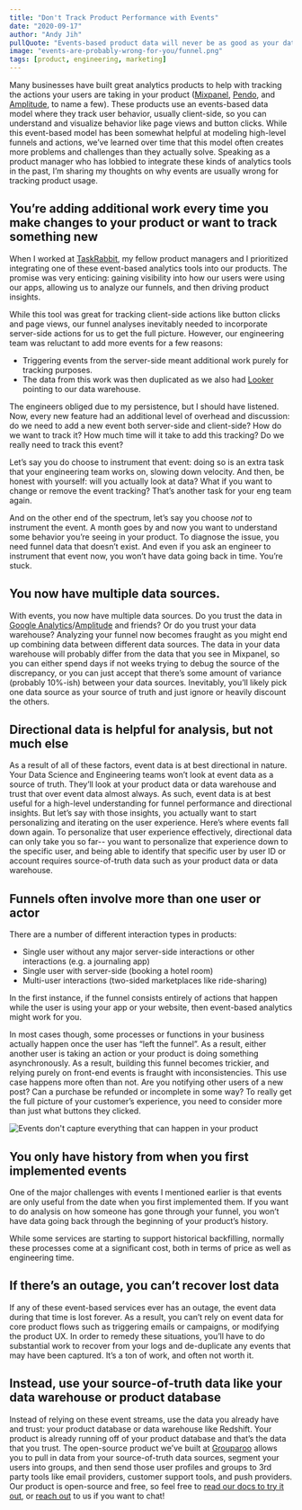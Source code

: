 ```yaml
---
title: "Don't Track Product Performance with Events"
date: "2020-09-17"
author: "Andy Jih"
pullQuote: "Events-based product data will never be as good as your data warehouse"
image: "events-are-probably-wrong-for-you/funnel.png"
tags: [product, engineering, marketing]
---
```


Many businesses have built great analytics products to help with tracking the actions your users are taking in your product ([Mixpanel](https://mixpanel.com), [Pendo](https://pendo.io), and [Amplitude](https://amplitude.com), to name a few). These products use an events-based data model where they track user behavior, usually client-side, so you can understand and visualize behavior like page views and button clicks. While this event-based model has been somewhat helpful at modeling high-level funnels and actions, we’ve learned over time that this model often creates more problems and challenges than they actually solve. Speaking as a product manager who has lobbied to integrate these kinds of analytics tools in the past, I’m sharing my thoughts on why events are usually wrong for tracking product usage.

## **You’re adding additional work every time you make changes to your product or want to track something new**

When I worked at [TaskRabbit](https://www.taskrabbit.com), my fellow product managers and I prioritized integrating one of these event-based analytics tools into our products. The promise was very enticing: gaining visibility into how our users were using our apps, allowing us to analyze our funnels, and then driving product insights.

While this tool was great for tracking client-side actions like button clicks and page views, our funnel analyses inevitably needed to incorporate server-side actions for us to get the full picture. However, our engineering team was reluctant to add more events for a few reasons:

- Triggering events from the server-side meant additional work purely for tracking purposes.
- The data from this work was then duplicated as we also had [Looker](https://www.looker.com) pointing to our data warehouse.

The engineers obliged due to my persistence, but I should have listened. Now, every new feature had an additional level of overhead and discussion: do we need to add a new event both server-side and client-side? How do we want to track it? How much time will it take to add this tracking? Do we really need to track this event?

Let’s say you do choose to instrument that event: doing so is an extra task that your engineering team works on, slowing down velocity. And then, be honest with yourself: will you actually look at data? What if you want to change or remove the event tracking? That’s another task for your eng team again.

And on the other end of the spectrum, let’s say you choose _not_ to instrument the event. A month goes by and now you want to understand some behavior you’re seeing in your product. To diagnose the issue, you need funnel data that doesn’t exist. And even if you ask an engineer to instrument that event now, you won’t have data going back in time. You’re stuck.

## **You now have multiple data sources.**

With events, you now have multiple data sources. Do you trust the data in [Google Analytics](https://analytics.google.com)/[Amplitude](https://amplitude.com) and friends? Or do you trust your data warehouse? Analyzing your funnel now becomes fraught as you might end up combining data between different data sources. The data in your data warehouse will probably differ from the data that you see in Mixpanel, so you can either spend days if not weeks trying to debug the source of the discrepancy, or you can just accept that there’s some amount of variance (probably 10%-ish) between your data sources. Inevitably, you’ll likely pick one data source as your source of truth and just ignore or heavily discount the others.

## **Directional data is helpful for analysis, but not much else**

As a result of all of these factors, event data is at best directional in nature. Your Data Science and Engineering teams won’t look at event data as a source of truth. They’ll look at your product data or data warehouse and trust that over event data almost always. As such, event data is at best useful for a high-level understanding for funnel performance and directional insights. But let’s say with those insights, you actually want to start personalizing and iterating on the user experience. Here’s where events fall down again. To personalize that user experience effectively, directional data can only take you so far-- you want to personalize that experience down to the specific user, and being able to identify that specific user by user ID or account requires source-of-truth data such as your product data or data warehouse.

## **Funnels often involve more than one user or actor**

There are a number of different interaction types in products:

- Single user without any major server-side interactions or other interactions (e.g. a journaling app)
- Single user with server-side (booking a hotel room)
- Multi-user interactions (two-sided marketplaces like ride-sharing)

In the first instance, if the funnel consists entirely of actions that happen while the user is using your app or your website, then event-based analytics might work for you.

In most cases though, some processes or functions in your business actually happen once the user has “left the funnel”. As a result, either another user is taking an action or your product is doing something asynchronously. As a result, building this funnel becomes trickier, and relying purely on front-end events is fraught with inconsistencies. This use case happens more often than not. Are you notifying other users of a new post? Can a purchase be refunded or incomplete in some way? To really get the full picture of your customer’s experience, you need to consider more than just what buttons they clicked.

<Image
  centered
  alt="Events don't capture everything that can happen in your product"
  src="events-are-probably-wrong-for-you/funnel.png"
  width={1000}
  height={500}
/>

## **You only have history from when you first implemented events**

One of the major challenges with events I mentioned earlier is that events are only useful from the date when you first implemented them. If you want to do analysis on how someone has gone through your funnel, you won’t have data going back through the beginning of your product’s history.

While some services are starting to support historical backfilling, normally these processes come at a significant cost, both in terms of price as well as engineering time.

## **If there’s an outage, you can’t recover lost data**

If any of these event-based services ever has an outage, the event data during that time is lost forever. As a result, you can’t rely on event data for core product flows such as triggering emails or campaigns, or modifying the product UX. In order to remedy these situations, you’ll have to do substantial work to recover from your logs and de-duplicate any events that may have been captured. It’s a ton of work, and often not worth it.

## **Instead, use your source-of-truth data like your data warehouse or product database**

Instead of relying on these event streams, use the data you already have and trust: your product database or data warehouse like Redshift. Your product is already running off of your product database and that’s the data that you trust. The open-source product we’ve built at [Grouparoo](https://github.com/grouparoo/grouparoo) allows you to pull in data from your source-of-truth data sources, segment your users into groups, and then send those user profiles and groups to 3rd party tools like email providers, customer support tools, and push providers. Our product is open-source and free, so feel free to [read our docs to try it out](https://www.grouparoo.com/docs), or [reach out](https://www.grouparoo.com/meet) to us if you want to chat!
